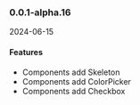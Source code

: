 ### 0.0.1-alpha.16

2024-06-15

#### Features

* Components add Skeleton
* Components add ColorPicker
* Components add Checkbox